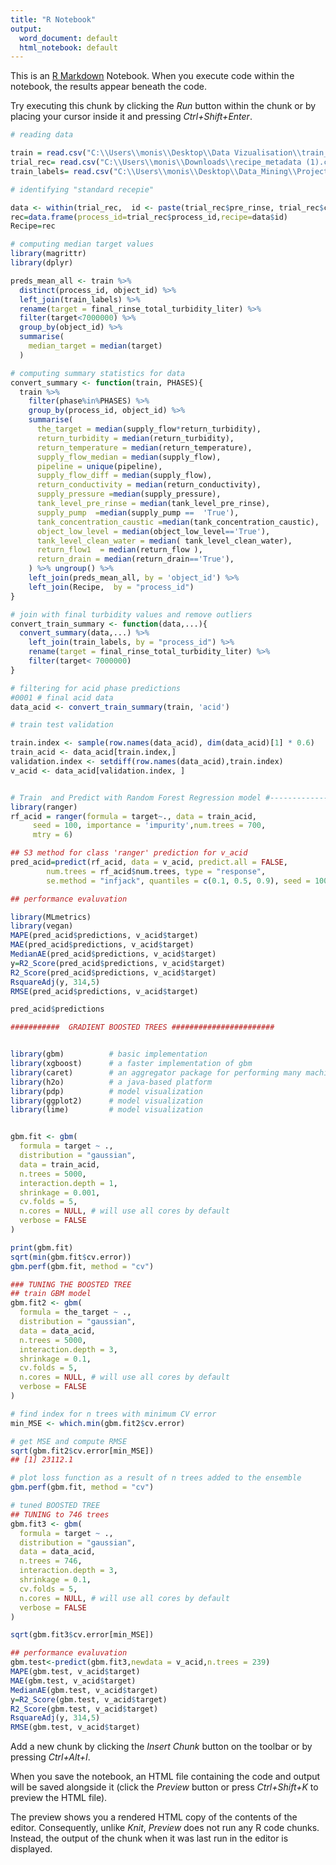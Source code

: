 ---
title: "R Notebook"
output:
  word_document: default
  html_notebook: default
---

This is an [R Markdown](http://rmarkdown.rstudio.com) Notebook. When you execute code within the notebook, the results appear beneath the code. 

Try executing this chunk by clicking the *Run* button within the chunk or by placing your cursor inside it and pressing *Ctrl+Shift+Enter*. 

```{r}
# reading data

train = read.csv("C:\\Users\\monis\\Desktop\\Data Vizualisation\\train_values.csv")
trial_rec= read.csv("C:\\Users\\monis\\Downloads\\recipe_metadata (1).csv")
train_labels= read.csv("C:\\Users\\monis\\Desktop\\Data_Mining\\Project\\train_labels.csv")


```


```{r}
# identifying "standard recepie"

data <- within(trial_rec,  id <- paste(trial_rec$pre_rinse, trial_rec$caustic, trial_rec$intermediate_rinse, trial_rec$acid, trial_rec$final_rinse,sep=""))
rec=data.frame(process_id=trial_rec$process_id,recipe=data$id)
Recipe=rec
```

```{r}
# computing median target values
library(magrittr)
library(dplyr)

preds_mean_all <- train %>%
  distinct(process_id, object_id) %>% 
  left_join(train_labels) %>% 
  rename(target = final_rinse_total_turbidity_liter) %>% 
  filter(target<7000000) %>% 
  group_by(object_id) %>% 
  summarise(
    median_target = median(target)
  )

```

```{r}

# computing summary statistics for data
convert_summary <- function(train, PHASES){
  train %>% 
    filter(phase%in%PHASES) %>%
    group_by(process_id, object_id) %>% 
    summarise(
      the_target = median(supply_flow*return_turbidity),
      return_turbidity = median(return_turbidity),
      return_temperature = median(return_temperature),
      supply_flow_median = median(supply_flow),
      pipeline = unique(pipeline),
      supply_flow_diff = median(supply_flow),
      return_conductivity = median(return_conductivity),
      supply_pressure =median(supply_pressure),
      tank_level_pre_rinse = median(tank_level_pre_rinse),
      supply_pump  =median(supply_pump ==  'True'),
      tank_concentration_caustic =median(tank_concentration_caustic),
      object_low_level = median(object_low_level=='True'),
      tank_level_clean_water = median( tank_level_clean_water),
      return_flow1  = median(return_flow ),
      return_drain = median(return_drain=='True'),
    ) %>% ungroup() %>% 
    left_join(preds_mean_all, by = 'object_id') %>% 
    left_join(Recipe,  by = "process_id") 
} 
```

```{r}

# join with final turbidity values and remove outliers
convert_train_summary <- function(data,...){
  convert_summary(data,...) %>% 
    left_join(train_labels, by = "process_id") %>% 
    rename(target = final_rinse_total_turbidity_liter) %>%  
    filter(target< 7000000) 
}


```


```{r}


# filtering for acid phase predictions
#0001 # final acid data
data_acid <- convert_train_summary(train, 'acid')


```

```{r}


# train test validation 

train.index <- sample(row.names(data_acid), dim(data_acid)[1] * 0.6)
train_acid <- data_acid[train.index,]
validation.index <- setdiff(row.names(data_acid),train.index)
v_acid <- data_acid[validation.index, ]



```


```{r}

# Train  and Predict with Random Forest Regression model #------------------------------------------------------------
library(ranger)
rf_acid = ranger(formula = target~., data = train_acid, 
     seed = 100, importance = 'impurity',num.trees = 700, 
     mtry = 6)

## S3 method for class 'ranger' prediction for v_acid 
pred_acid=predict(rf_acid, data = v_acid, predict.all = FALSE,
        num.trees = rf_acid$num.trees, type = "response",
        se.method = "infjack", quantiles = c(0.1, 0.5, 0.9), seed = 100)
```



```{r}

## performance evaluvation 

library(MLmetrics)
library(vegan)
MAPE(pred_acid$predictions, v_acid$target)
MAE(pred_acid$predictions, v_acid$target)
MedianAE(pred_acid$predictions, v_acid$target)
y=R2_Score(pred_acid$predictions, v_acid$target)
R2_Score(pred_acid$predictions, v_acid$target)
RsquareAdj(y, 314,5)
RMSE(pred_acid$predictions, v_acid$target)


```


```{r}
pred_acid$predictions
```


```{r}
###########  GRADIENT BOOSTED TREES #######################


library(gbm)          # basic implementation
library(xgboost)      # a faster implementation of gbm
library(caret)        # an aggregator package for performing many machine learning models
library(h2o)          # a java-based platform
library(pdp)          # model visualization
library(ggplot2)      # model visualization
library(lime)         # model visualization


gbm.fit <- gbm(
  formula = target ~ .,
  distribution = "gaussian",
  data = train_acid,
  n.trees = 5000,
  interaction.depth = 1,
  shrinkage = 0.001,
  cv.folds = 5,
  n.cores = NULL, # will use all cores by default
  verbose = FALSE
)  

print(gbm.fit)
sqrt(min(gbm.fit$cv.error))
gbm.perf(gbm.fit, method = "cv")

```


```{r}



### TUNING THE BOOSTED TREE 
## train GBM model
gbm.fit2 <- gbm(
  formula = the_target ~ .,
  distribution = "gaussian",
  data = data_acid,
  n.trees = 5000,
  interaction.depth = 3,
  shrinkage = 0.1,
  cv.folds = 5,
  n.cores = NULL, # will use all cores by default
  verbose = FALSE
)  

# find index for n trees with minimum CV error
min_MSE <- which.min(gbm.fit2$cv.error)

# get MSE and compute RMSE
sqrt(gbm.fit2$cv.error[min_MSE])
## [1] 23112.1

# plot loss function as a result of n trees added to the ensemble
gbm.perf(gbm.fit, method = "cv")


```


```{r}

# tuned BOOSTED TREE
## TUNING to 746 trees 
gbm.fit3 <- gbm(
  formula = target ~ .,
  distribution = "gaussian",
  data = data_acid,
  n.trees = 746,
  interaction.depth = 3,
  shrinkage = 0.1,
  cv.folds = 5,
  n.cores = NULL, # will use all cores by default
  verbose = FALSE
) 

sqrt(gbm.fit3$cv.error[min_MSE])
```



```{r}

## performance evaluvation 
gbm.test<-predict(gbm.fit3,newdata = v_acid,n.trees = 239)
MAPE(gbm.test, v_acid$target)
MAE(gbm.test, v_acid$target)
MedianAE(gbm.test, v_acid$target)
y=R2_Score(gbm.test, v_acid$target)
R2_Score(gbm.test, v_acid$target)
RsquareAdj(y, 314,5)
RMSE(gbm.test, v_acid$target)
```

Add a new chunk by clicking the *Insert Chunk* button on the toolbar or by pressing *Ctrl+Alt+I*.

When you save the notebook, an HTML file containing the code and output will be saved alongside it (click the *Preview* button or press *Ctrl+Shift+K* to preview the HTML file).

The preview shows you a rendered HTML copy of the contents of the editor. Consequently, unlike *Knit*, *Preview* does not run any R code chunks. Instead, the output of the chunk when it was last run in the editor is displayed.
